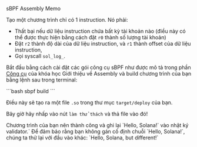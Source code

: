 
<ChallengeTitle>sBPF Assembly Memo</ChallengeTitle>

Tạo một chương trình chỉ có 1 instruction. Nó phải:
- Thất bại nếu dữ liệu instruction chứa bất kỳ tài khoản nào (điều này có thể được thực hiện bằng cách đặt `r0` thành số lượng tài khoản)
- Đặt `r2` thành độ dài của dữ liệu instruction, và `r1` thành offset của dữ liệu instruction,
- Gọi syscall `sol_log_`.

Bắt đầu bằng cách cài đặt các gói công cụ sBPF như được mô tả trong phần [Công cụ](/vi/courses/introduction-to-assembly/tooling) của khóa học Giới thiệu về Assembly và build chương trình của bạn bằng lệnh sau trong terminal:

<Codeblock lang="terminal">
```bash
sbpf build
```
</Codeblock>

Điều này sẽ tạo ra một file `.so` trong thư mục `target/deploy` của bạn.

Bây giờ hãy nhấp vào nút `làm thử thách` và thả file vào đó!

<RequirementList>
  <Requirement title="Challenge 1: Kiểm thử Memo">
    Chương trình của bạn nên thành công và ghi lại `Hello, Solana!` vào nhật ký validator.`
  </Requirement>

  <Requirement title="Challenge 2: Kiểm thử Memo với đầu vào khác">
    Để đảm bảo rằng bạn không gán cố định chuỗi `Hello, Solana!`, chúng ta thử lại với đầu vào khác: `Hello, Solana, but different!`
  </Requirement>
</RequirementList>




